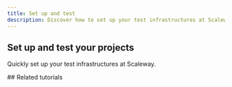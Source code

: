 ```yaml
---
title: Set up and test
description: Discover how to set up your test infrastructures at Scaleway.
---
```


## Set up and test your projects
Quickly set up your test infrastructures at Scaleway.

<Grid>
    <SummaryCard
        title="Placeholder"
        icon="rocket"
        description="Placeholder"
        label="Read more"
        url="/use-cases/"
    />
    <SummaryCard
        title="Placeholder"
        icon="rocket"
        description="Placeholder"
        label="Read more"
        url="/use-cases/"
    />
</Grid>
## Related tutorials

<UseCaseList category="set-up-and-test" />